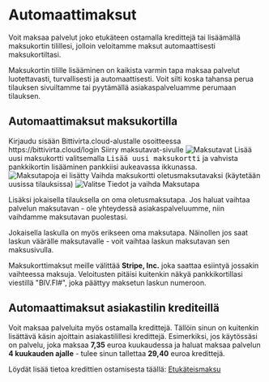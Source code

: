 
# Automaattimaksut

Voit maksaa palvelut joko etukäteen ostamalla kredittejä tai lisäämällä
maksukortin tilillesi, jolloin veloitamme maksut automaattisesti
maksukortiltasi.

Maksukortin tilille lisääminen on kaikista varmin tapa maksaa palvelut
luotettavasti, turvallisesti ja automaattisesti. Voit silti koska tahansa perua
tilauksen sivuiltamme tai pyytämällä asiakaspalveluamme perumaan tilauksen.

## Automaattimaksut maksukortilla

<Stepper title="Automaattimaksujen käyttöönotto maksukortille">
  <Step>
    Kirjaudu sisään Bittivirta.cloud-alustalle osoitteessa
    https://bittivirta.cloud/login
  </Step>
  <Step>
    Siirry maksutavat-sivulle
    <Image img={require("./assets/maksutavat.png")} alt="Maksutavat" />
  </Step>
  <Step>
    Lisää uusi maksukortti valitsemalla <kbd>Lisää uusi maksukortti</kbd> ja
    vahvista pankkikortin lisääminen pankkiisi aukeavassa ikkunassa.
    <Image
      img={require("./assets/ei-maksutapoja.png")}
      style={{ maxWidth: "400px" }}
      alt="Maksutapoja ei lisätty"
    />
  </Step>
  <Step>
    Vaihda maksukortti oletusmaksutavaksi (käytetään uusissa tilauksissa)
    <Image
      img={require("./assets/oletusmaksutapa.png")}
      alt="Valitse Tiedot ja vaihda Maksutapa"
    />
  </Step>
</Stepper>

Lisäksi jokaisella tilauksella on oma oletusmaksutapa. Jos haluat vaihtaa
palvelun maksutavan - ole yhteydessä asiakaspalveluumme, niin vaihdamme
maksutavan puolestasi.

Jokaisella laskulla on myös erikseen oma maksutapa. Näinollen jos saat laskun
väärälle maksutavalle - voit vaihtaa laskun maksutavan sen maksusivulla.

Maksukorttimaksut meille välittää **Stripe, Inc.** joka saattaa esiintyä
jossakin vaihteessa maksuja. Veloitusten pitäisi kuitenkin näkyä
pankkikortillasi viestillä "BIV.FI#", joka päättyy maksetun laskun numeroon.

## Automaattimaksut asiakastilin krediteillä

Voit maksaa palveluita myös ostamalla kredittejä. Tällöin sinun on kuitenkin
lisättävä käsin ajoittain asiakastilillesi kredittejä. Esimerkiksi, jos
käytössäsi on palvelu, joka maksaa **7,35** euroa kuukaudessa ja haluat maksaa
palvelun **4 kuukauden ajalle** - tulee sinun tallettaa **29,40** euroa
kredittejä.

Löydät lisää tietoa kredittien ostamisesta täällä:
[Etukäteismaksu](/client-area/invoicing/prepayments)
